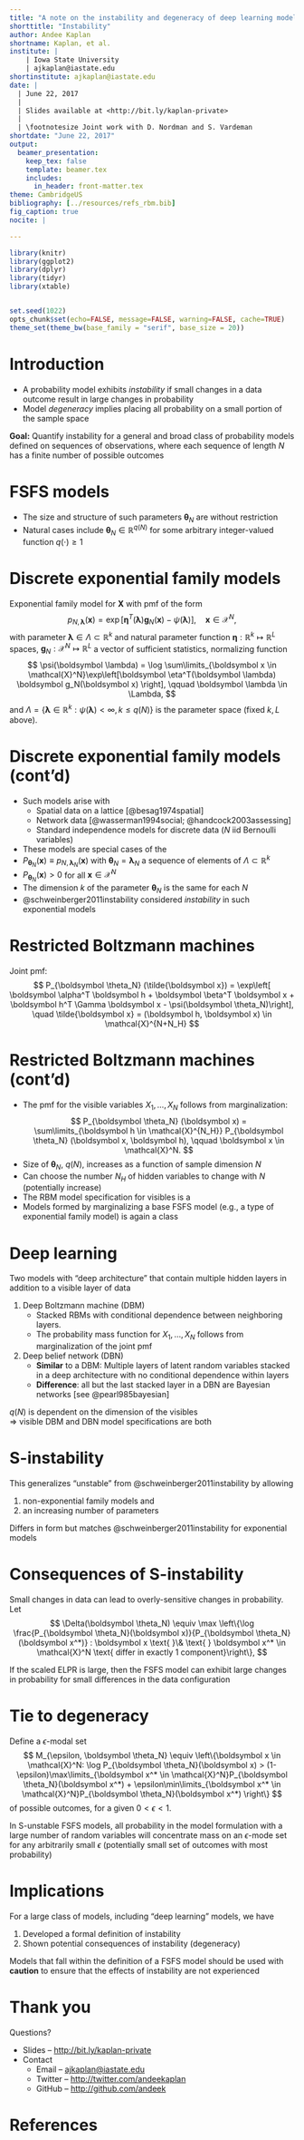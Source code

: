 ```yaml
---
title: "A note on the instability and degeneracy of deep learning models"
shorttitle: "Instability"
author: Andee Kaplan
shortname: Kaplan, et al.
institute: |
    | Iowa State University
    | ajkaplan@iastate.edu
shortinstitute: ajkaplan@iastate.edu
date: |
  | June 22, 2017
  |
  | Slides available at <http://bit.ly/kaplan-private>
  |
  | \footnotesize Joint work with D. Nordman and S. Vardeman
shortdate: "June 22, 2017"
output: 
  beamer_presentation:
    keep_tex: false
    template: beamer.tex
    includes:
      in_header: front-matter.tex
theme: CambridgeUS
bibliography: [../resources/refs_rbm.bib]
fig_caption: true
nocite: |

---
```


```r
library(knitr)
library(ggplot2)
library(dplyr)
library(tidyr)
library(xtable)


set.seed(1022)
opts_chunk$set(echo=FALSE, message=FALSE, warning=FALSE, cache=TRUE)
theme_set(theme_bw(base_family = "serif", base_size = 20))
```

# Introduction

- A probability model exhibits *instability* if small changes in a data outcome result in large changes in probability
- Model *degeneracy* implies placing all probability on a small portion of the sample space

\vfill

**Goal:** Quantify instability for a general and broad class of probability models defined on sequences of observations, where each sequence of length $N$ has a finite number of possible outcomes

\vfill

\begin{block}{Notation}
\begin{itemize}
\itemsep .2in
\item $\boldsymbol X = (X_1, \dots, X_N)$ a set of discrete random variables with a finite sample space, $\mathcal{X}^N$
\item For each $N$, $P_{\boldsymbol \theta_N}$ is a probability model on $\mathcal{X}^N$
\end{itemize}
\end{block}

# FSFS models

\begin{block}{Finitely Supported Finite Sequence (FSFS) model class}
A series $P_{\boldsymbol \theta_N}$ of probability models, indexed by a generic sequence of parameters $\boldsymbol \theta_N$, for describing data of length $N \geq 1$. The model support of $P_{\boldsymbol \theta_N}$ equals the (finite) sample space $\mathcal{X}^N$. 
\end{block}

\vfill

- The size and structure of such parameters $\boldsymbol \theta_N$ are without restriction 
\vspace{.2in}
- Natural cases include $\boldsymbol \theta_N \in \mathbb{R}^{q(N)}$ for some arbitrary integer-valued function $q(\cdot) \geq 1$

# Discrete exponential family models

Exponential family model for $\boldsymbol X$ with pmf of the form
$$
p_{N, \boldsymbol \lambda}(\boldsymbol x) = \exp\left[\boldsymbol\eta^T(\boldsymbol \lambda) \boldsymbol g_N(\boldsymbol x) - \psi(\boldsymbol \lambda)\right], \quad \boldsymbol x \in \mathcal{X}^N,
$$ 
with parameter $\boldsymbol \lambda \in \Lambda \subset \mathbb{R}^{k}$ and natural parameter function $\boldsymbol \eta : \mathbb{R}^k \mapsto \mathbb{R}^L$ spaces, $\boldsymbol g_N : \mathcal{X}^N \mapsto \mathbb{R}^L$ a vector of sufficient statistics, normalizing function
$$
\psi(\boldsymbol \lambda) = \log \sum\limits_{\boldsymbol x \in \mathcal{X}^N}\exp\left[\boldsymbol \eta^T(\boldsymbol \lambda) \boldsymbol g_N(\boldsymbol x) \right], \qquad \boldsymbol \lambda \in \Lambda,
$$
and $\Lambda = \{\boldsymbol \lambda \in \mathbb{R}^k : \psi(\boldsymbol \lambda) < \infty, k \le q(N) \}$ is the parameter space (fixed $k, L$ above). 


# Discrete exponential family models (cont'd)

- Such models arise with 
\vspace{.1in}
    - Spatial data on a lattice [@besag1974spatial]
\vspace{.1in}    
    - Network data [@wasserman1994social; @handcock2003assessing] 
\vspace{.1in}    
    - Standard independence models for discrete data ($N$ iid Bernoulli variables)
\vspace{.1in}    
- These models are special cases of the \blue{FSFS models}
\vspace{.1in}
- $P_{\boldsymbol \theta_N}(\boldsymbol x)\equiv p_{N,\boldsymbol \lambda_N}(\boldsymbol x)$ with $\boldsymbol \theta_N=\boldsymbol \lambda_N$ a sequence of elements of $\Lambda \subset \mathbb{R}^k$ 
\vspace{.1in}
- $P_{\boldsymbol \theta_N}(\boldsymbol x) > 0$ for all $\boldsymbol x \in \mathcal{X}^N$
\vspace{.1in}
- The dimension $k$ of the parameter $\boldsymbol \theta_N$ is the same for each $N$
\vspace{.1in}
- @schweinberger2011instability considered *instability* in such exponential models 


# Restricted Boltzmann machines

\begin{columns}[T] % align columns
\begin{column}{.5\textwidth}
\begin{figure}
  \centering
  \resizebox{\linewidth}{!}{\input{images/rbm.tikz}}
\end{figure}
Hidden nodes are indicated by gray filled circles and the visible nodes indicated by unfilled circles.
\vfill
\end{column}
\hfill
\begin{column}{.48\textwidth}
\begin{itemize}
\item $\mathcal{X} = \{-1,1\}$
\item $\boldsymbol X=(X_1,\ldots,X_N)$: $N$ random variables for visibles with support $\mathcal{X}^N$ 
\item $\boldsymbol H=(H_1,\ldots,H_{N_H})$: $N_H$ random variables for hiddens with support $\mathcal{X}^{N_H}$ 
\item Parameters $\boldsymbol \alpha \in \mathbb{R}^{N_H}$, $\boldsymbol \beta \in \mathbb{R}^N$, $\Gamma$ a matrix of size $N_H \times N$ ($\boldsymbol \theta_N = (\boldsymbol \alpha, \boldsymbol \beta,\Gamma) \in \Theta_N \subset \mathbb{R}^{q(N)}$ with $q(N) = N + N_H + N*N_H$)
\end{itemize}
\end{column}
\end{columns}

Joint pmf:
$$
P_{\boldsymbol \theta_N} (\tilde{\boldsymbol x}) = \exp\left[ \boldsymbol \alpha^T \boldsymbol h + \boldsymbol \beta^T \boldsymbol x + \boldsymbol h^T \Gamma \boldsymbol x - \psi(\boldsymbol \theta_N)\right], \quad \tilde{\boldsymbol x} = (\boldsymbol h, \boldsymbol x) \in \mathcal{X}^{N+N_H}
$$

# Restricted Boltzmann machines (cont'd)

- The pmf for the visible variables $X_1, \dots, X_N$ follows from marginalization:
    $$
    P_{\boldsymbol \theta_N} (\boldsymbol x) = \sum\limits_{\boldsymbol h \in \mathcal{X}^{N_H}} P_{\boldsymbol \theta_N} (\boldsymbol x, \boldsymbol h), \qquad \boldsymbol x \in \mathcal{X}^N.
    $$
- Size of $\boldsymbol \theta_N$, $q(N)$, increases as a function of sample dimension $N$
\vspace{.1in}
- Can choose the number $N_H$ of hidden variables to change with $N$ (potentially increase) 
\vspace{.1in}
- The RBM model specification for visibles is a \blue{FSFS model}
\vspace{.1in}
- Models formed by marginalizing a base FSFS model (e.g., a type of exponential family model) is again a \blue{FSFS model} class

# Deep learning

Two models with "deep architecture" that contain multiple hidden layers in addition to a visible layer of data

1. Deep Boltzmann machine (DBM)
    - Stacked RBMs with conditional dependence between neighboring layers.
    - The probability mass function for $X_1, \dots, X_N$ follows from marginalization of the joint pmf
2. Deep belief network (DBN)
    - **Similar** to a DBM: Multiple layers of latent random variables stacked in a deep architecture with no conditional dependence within layers 
    - **Difference**: all but the last stacked layer in a DBN are Bayesian networks [see @pearl985bayesian]
   

$q(N)$ is dependent on the dimension of the visibles  
$\Rightarrow$ visible DBM and DBN model specifications are both \blue{FSFS models}

# S-instability

\begin{block}{S-unstable FSFS models}
Let $\boldsymbol \theta_N \in \mathbb{R}^{q(N)}$ be a sequence of FSFS model parameters where the size of the model $q(N)$ is a function of the number of random variables $N$. A FSFS model formulation is \emph{Schweinberger-unstable} or \emph{S-unstable} if, as the number of variables increase ($N \rightarrow \infty$), 
\begin{align*}
\lim\limits_{N \rightarrow \infty} \frac{1}{N} \text{ELPR}(\boldsymbol \theta_N) \equiv \lim\limits_{N \rightarrow \infty} \frac{1}{N} \log \left[\frac{\max\limits_{(x_1, \dots, x_N) \in \mathcal{X}^N}P_{\boldsymbol \theta_N}(x_1, \dots, x_N)}{\min\limits_{(x_1, \dots, x_N) \in \mathcal{X}^N}P_{\boldsymbol \theta_N}(x_1, \dots, x_N)}\right] = \infty.
\end{align*}
\end{block}

This generalizes "unstable" from @schweinberger2011instability by allowing 

1. non-exponential family models and 
2. an increasing number of parameters

Differs in form but matches @schweinberger2011instability for exponential models

# Consequences of S-instability

Small changes in data can lead to overly-sensitive changes in probability. Let
$$
\Delta(\boldsymbol \theta_N) \equiv \max \left\{\log \frac{P_{\boldsymbol \theta_N}(\boldsymbol x)}{P_{\boldsymbol \theta_N}(\boldsymbol x^*)} : \boldsymbol x \text{ }\& \text{ } \boldsymbol x^* \in \mathcal{X}^N \text{ differ in exactly 1 component}\right\},
$$

\begin{block}{Proposition 1}
For an integer $N \ge 1$ and a given $C>0$, if $$\frac{1}{N}\text{ELPR}_N(\boldsymbol \theta_N) > C,$$ 
then 
$$\Delta_N(\boldsymbol \theta_N) > C.$$
\end{block}

\vfill

If the scaled ELPR is large, then the FSFS model can exhibit large changes in probability for small differences in the data configuration

# Tie to degeneracy

Define a $\epsilon$-modal set 
$$
M_{\epsilon, \boldsymbol \theta_N} \equiv \left\{\boldsymbol x \in \mathcal{X}^N: \log P_{\boldsymbol \theta_N}(\boldsymbol x) > (1-\epsilon)\max\limits_{\boldsymbol x^* \in \mathcal{X}^N}P_{\boldsymbol \theta_N}(\boldsymbol x^*) + \epsilon\min\limits_{\boldsymbol x^* \in \mathcal{X}^N}P_{\boldsymbol \theta_N}(\boldsymbol x^*) \right\}
$$
of possible outcomes, for a given $0 < \epsilon < 1$.

\begin{block}{Proposition 2}
For an S-unstable FSFS model and for any given $0 < \epsilon < 1$, 
$$
P_{\boldsymbol \theta_N}\left((x_1, \dots, x_N) \in M_{\epsilon, \boldsymbol \theta_N}\right) \rightarrow 1 \text{ as } N \rightarrow \infty.
$$
\end{block}

\vfill

In S-unstable FSFS models, all probability in the model formulation with a large number of random variables will concentrate mass on an $\epsilon$-mode set for any arbitrarily small $\epsilon$ (potentially small set of outcomes with most probability)

# Implications

For a large class of models, including "deep learning" models, we have 

\vspace{.2in}
1. Developed a formal definition of instability
\vspace{.2in}
2. Shown potential consequences of instability (degeneracy) 

\vfill

Models that fall within the definition of a FSFS model should be used with **caution** to ensure that the effects of instability are not experienced


# Thank you

Questions?


\vfill

* Slides -- <http://bit.ly/kaplan-private>
\vspace{.1in}
* Contact
    * Email -- <ajkaplan@iastate.edu>
    * Twitter -- <http://twitter.com/andeekaplan>
    * GitHub -- <http://github.com/andeek>


# References {.allowframebreaks} 

\tiny